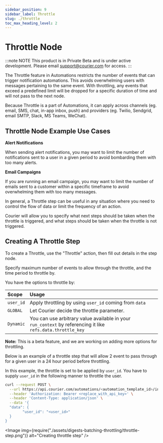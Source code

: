 ```yaml
---
sidebar_position: 9
sidebar_label: Throttle
slug: ./throttle
toc_max_heading_level: 2
---
```



# Throttle Node

:::note NOTE
This product is in Private Beta and is under active development. Please email support@courier.com for access.
:::

The Throttle feature in Automations restricts the number of events that can trigger notification automations. This avoids overwhelming users with messages pertaining to the same event. With throttling, any events that exceed a predefined limit will be dropped for a specific duration of time and will not pass to the next node. 

Because Throttle is a part of Automations, it can apply across channels (eg. email, SMS, chat, in-app inbox, push) and providers (eg. Twilio, Sendgrid, email SMTP, Slack, MS Teams, WeChat).

## Throttle Node Example Use Cases

**Alert Notifications**

When sending alert notifications, you may want to limit the number of notifications sent to a user in a given period to avoid bombarding them with too many alerts.

**Email Campaigns**

If you are running an email campaign, you may want to limit the number of emails sent to a customer within a specific timeframe to avoid overwhelming them with too many messages.

In general, a Throttle step can be useful in any situation where you need to control the flow of data or limit the frequency of an action.

Courier will allow you to specify what next steps should be taken when the throttle is triggered, and what steps should be taken when the throttle is not triggered.

## Creating A Throttle Step

To create a Throttle, use the "Throttle" action, then fill out details in the step node.

Specify maximum number of events to allow through the throttle, and the time period to throttle by.

You have the options to throttle by:

| Scope     | Usage                                                                                                      |
| :-------- | :--------------------------------------------------------------------------------------------------------- |
| `user_id` | Apply throttling by using `user_id` coming from `data`                                                     |
| `GLOBAL`  | Let Courier decide the throttle parameter.                                                                 |
| `Dynamic` | You can use arbitrary value available in your `run_context` by referencing it like `refs.data.throttle_key` |

**Note:** This is a beta feature, and we are working on adding more options for throttling.

Below is an example of a throttle step that will allow 2 event to pass through for a given user in a 24 hour period before throttling.

In this example, the throttle is set to be applied by `user_id`. You have to supply `user_id` in the following manner to throttle the user.

```bash
curl --request POST \
  --url https://api.courier.com/automations/<automation_template_id>/invoke \
  --header 'Authorization: Bearer <replace_with_api_key>' \
  --header 'Content-Type: application/json' \
  --data '{
  "data": {
		"user_id": "<user_id>"
  }
}
```

<Image
  img={require("./assets/digests-batching-throttling/throttle-step.png")}
  alt="Creating throttle step"
/>
